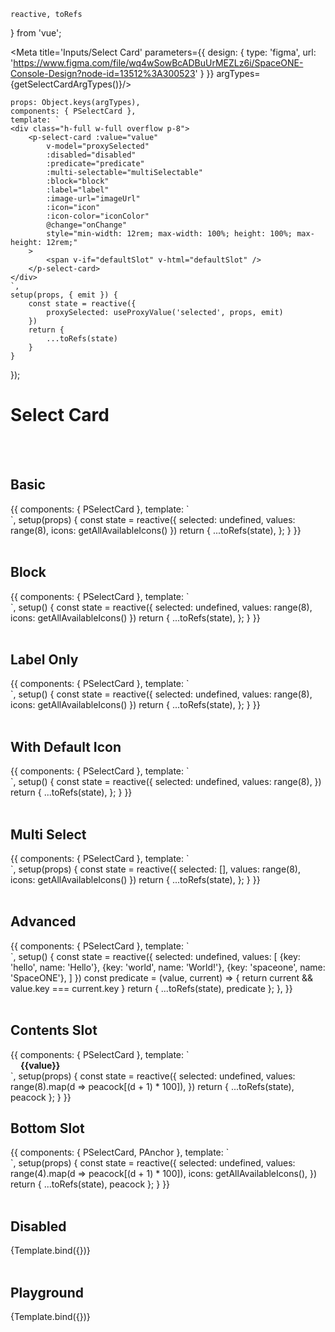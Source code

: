     reactive, toRefs
} from 'vue';


<Meta title='Inputs/Select Card' parameters={{
    design: {
        type: 'figma',
        url: 'https://www.figma.com/file/wq4wSowBcADBuUrMEZLz6i/SpaceONE-Console-Design?node-id=13512%3A300523'
    }
}} argTypes={getSelectCardArgTypes()}/>


    props: Object.keys(argTypes),
    components: { PSelectCard },
    template: `
    <div class="h-full w-full overflow p-8">
        <p-select-card :value="value"
            v-model="proxySelected"
            :disabled="disabled"
            :predicate="predicate"
            :multi-selectable="multiSelectable"
            :block="block"
            :label="label"
            :image-url="imageUrl"
            :icon="icon"
            :icon-color="iconColor"
            @change="onChange"
            style="min-width: 12rem; max-width: 100%; height: 100%; max-height: 12rem;"
        >
            <span v-if="defaultSlot" v-html="defaultSlot" />
        </p-select-card>
    </div>
    `,
    setup(props, { emit }) {
        const state = reactive({
            proxySelected: useProxyValue('selected', props, emit)
        })
        return {
            ...toRefs(state)
        }
    }
});


# Select Card
<br/>
<br/>

## Basic

<Canvas>
    <Story name="Basic">
        {{
            components: { PSelectCard },
            template: `
    <div class="w-full overflow p-8 flex flex-wrap">
        <p-select-card v-for="(value, index) in values" :key="value"
            :tab-index="index"
            :value="value"
            v-model="selected"
            :icon="icons[value]"
            :label="icons[value]"
            style="min-width: 10rem; max-width: 10rem; min-height: 10rem; max-height: 10rem; margin: 1rem;"
        />
    </div>
    `,
            setup(props) {
                const state = reactive({
                    selected: undefined,
                    values: range(8),
                    icons: getAllAvailableIcons()
                })
                return {
                    ...toRefs(state),
                };
            }
        }}
    </Story>
</Canvas>

<br/>
<br/>

## Block

<Canvas>
    <Story name="Block">
        {{
            components: { PSelectCard },
            template: `
    <div class="h-full w-full overflow p-8">
        <p-select-card v-for="(value, index) in values" :key="value"
            :tab-index="index"
            :value="value" block
            v-model="selected"
            :icon="icons[value]"
            :label="icons[value]"
            class="mb-4"
        />
    </div>
    `,
            setup() {
                const state = reactive({
                    selected: undefined,
                    values: range(8),
                    icons: getAllAvailableIcons()
                })
                return {
                    ...toRefs(state),
                };
            }
        }}
    </Story>
</Canvas>

<br/>
<br/>

## Label Only

<Canvas>
    <Story name="Label Only">
        {{
            components: { PSelectCard },
            template: `
    <div class="h-full w-full overflow p-8">
        <p-select-card v-for="(value, index) in values" :key="value"
            :tab-index="index"
            :value="value" block
            v-model="selected"
            :label="icons[value]"
            class="mb-4"
        />
    </div>
    `,
            setup() {
                const state = reactive({
                    selected: undefined,
                    values: range(8),
                    icons: getAllAvailableIcons()
                })
                return {
                    ...toRefs(state),
                };
            }
        }}
    </Story>
</Canvas>

<br/>
<br/>


## With Default Icon

<Canvas>
    <Story name="With Default Icon">
        {{
            components: { PSelectCard },
            template: `
    <div class="h-full w-full overflow p-8">
        <p-select-card v-for="(value, index) in values" :key="value"
            :tab-index="index"
            :value="value"
            v-model="selected"
            :label="'label-' + value"
            :icon="true"
            style="min-width: 10rem; max-width: 10rem; min-height: 10rem; max-height: 10rem; margin: 1rem;"
        />
    </div>
    `,
            setup() {
                const state = reactive({
                    selected: undefined,
                    values: range(8),
                })
                return {
                    ...toRefs(state),
                };
            }
        }}
    </Story>
</Canvas>

<br/>
<br/>


## Multi Select

<Canvas>
    <Story name="Multi Select">
        {{
            components: { PSelectCard },
            template: `
    <div class="w-full overflow p-8 flex flex-wrap">
        <p-select-card v-for="(value, index) in values" :key="value"
            :tab-index="index"
            multi-selectable
            :value="value"
            v-model="selected"
            :icon="icons[value]"
            :label="icons[value]"
            style="min-width: 10rem; max-width: 10rem; min-height: 10rem; max-height: 10rem; margin: 1rem;"
        />
    </div>
    `,
            setup(props) {
                const state = reactive({
                    selected: [],
                    values: range(8),
                    icons: getAllAvailableIcons()
                })
                return {
                    ...toRefs(state),
                };
            }
        }}
    </Story>
</Canvas>

<br/>
<br/>


## Advanced

<Canvas>
    <Story name="Advanced">
        {{
            components: { PSelectCard },
            template: `
    <div class="w-full overflow p-8 grid gap-4 grid-cols-3">
        <p-select-card v-for="(value, index) in values" :key="value.key"
            :tab-index="index"
            v-model="selected"
            :value="value"
            :label="value.name"
            :predicate="predicate"
            class="mb-4"
        />
    </div>
    `,
            setup() {
                const state = reactive({
                    selected: undefined,
                    values: [
                        {key: 'hello', name: 'Hello'},
                        {key: 'world', name: 'World!'},
                        {key: 'spaceone', name: 'SpaceONE'},
                    ]
                })
                const predicate = (value, current) => {
                    return current && value.key === current.key
                }
                return {
                    ...toRefs(state),
                    predicate
                };
            },
        }}
    </Story>
</Canvas>

<br/>
<br/>

## Contents Slot

<Canvas>
    <Story name="Contents Slot">
        {{
            components: { PSelectCard },
            template: `
    <div class="w-full overflow p-8 flex flex-wrap">
        <p-select-card v-for="(value, index) in values" :key="value"
            :tab-index="index"
            :value="value"
            v-model="selected"
            style="min-width: 8rem; min-height: 8rem; margin: 1rem;"
        >
            <strong :style="{color: value}">{{value}}</strong>
        </p-select-card>
    </div>
    `,
            setup(props) {
                const state = reactive({
                    selected: undefined,
                    values: range(8).map(d => peacock[(d + 1) * 100]),
                })
                return {
                    ...toRefs(state),
                    peacock
                };
            }
        }}
    </Story>
</Canvas>

## Bottom Slot

<Canvas>
    <Story name="Bottom Slot">
        {{
            components: { PSelectCard, PAnchor },
            template: `
    <div class="w-full overflow p-8 flex flex-wrap">
        <p-select-card v-for="(value, index) in values" :key="value"
            :value="value"
            v-model="selected"
            :label="icons[index]"
            :icon="icons[index]"
            :tab-index="index"
            style="min-width: 8rem; min-height: 8rem; margin: 1rem;"
        >
            <template #bottom>
                <p-anchor highlight>Preview</p-anchor>
            </template>
        </p-select-card>
    </div>
    `,
            setup(props) {
                const state = reactive({
                    selected: undefined,
                    values: range(4).map(d => peacock[(d + 1) * 100]),
                    icons: getAllAvailableIcons(),
                })
                return {
                    ...toRefs(state),
                    peacock
                };
            }
        }}
    </Story>
</Canvas>

<br/>
<br/>

## Disabled

<Canvas>
    <Story name="Disabled" args={{disabled: true}}>
        {Template.bind({})}
    </Story>
</Canvas>

<br/>
<br/>

## Playground

<Canvas>
    <Story name="Playground">
        {Template.bind({})}
    </Story>
</Canvas>

<ArgsTable story="Playground"/>

